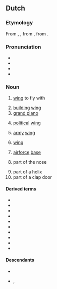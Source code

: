 ==Dutch==

===Etymology===
From {{inh|nl|dum|vloghel}}, {{m|dum|vlueghel}}, from {{inh|nl|odt|*flugil}}, from {{inh|nl|gem-pro|*flugilaz}}.

===Pronunciation===
* {{IPA|nl|/ˈvløː.ɣəl/}}
* {{audio|nl|Nl-vleugel.ogg|Audio}}
* {{hyphenation|nl|vleu|gel}}
* {{rhymes|nl|øːɣəl}}

===Noun===
{{nl-noun|m|-@en|pl2=-s|vleugeltje}}

# [[wing]] to fly with
#: {{syn|nl|wiek}}
# [[building]] [[wing]]
# [[grand piano]]
#: {{syn|nl|vleugelpiano}}
# {{lb|nl|political}} [[political]] [[wing]]
# {{lb|nl|military}} [[army]] [[wing]]
# {{lb|nl|sports}} [[wing]]
# {{lb|nl|by extension}} [[airforce]] [[base]]
# part of the nose
#: {{syn|nl|neusvleugel}}
# part of a helix
# part of a clap door

====Derived terms====
* {{l|nl|kippenvleugel}}
* {{l|nl|overvleugelen}}
* {{l|nl|vleugeldeur}}
* {{l|nl|vleugellam}}
* {{l|nl|vleugelpiano}}
* {{l|nl|vleugelslag}}
* {{l|nl|vleugelspeelster}}
* {{l|nl|vleugelspeler}}
* {{l|nl|vliegende vleugel}}
* {{l|nl|vliegtuigvleugel}}

====Descendants====
* {{desc|af|vleuel}}
* {{desc|dcr|flegn}}, {{l|dcr|flegon}}